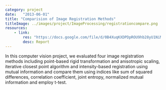 ```yaml
---
category: project
date:   "2013-06-01"
title: "Comparision of Image Registration Methods"
titleImage: ../images/project/ImageProcessing/registrationcompare.png
resources:
    - link: 
        res: "https://docs.google.com/file/d/0B4XuqKXDPDpROU9hb28yU1NiMDQ/edit"
        desc: Report
---
```


In this computer vision project, we evaluated four image registration methods including point-based rigid transformation and anisotropic scaling, iterative closest point algorithm and intensity-based registration using mutual information and compare them using indices like sum of squared differences, correlation coefficient, joint entropy, normalized mutual information and employ t-test.

